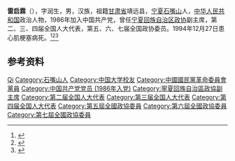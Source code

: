 '''雷启霖'''（{{bd|1905年11月||1994年12月27日|}}），字润生，男，汉族，祖籍[[甘肃省|甘肃省]]靖远县，[[宁夏|宁夏]][[石嘴山|石嘴山]]人，[[中华人民共和国|中华人民共和国]]政治人物，1986年加入中国共产党，曾任[[宁夏回族自治区政协|宁夏回族自治区政协]]副主席，第二、三、四届全国人大代表，第五、六、七届全国政协委员。1994年12月27日患心肌梗塞病死。<ref>{{Cite book|title=历届全国政协委员人名辞典|author=|publisher=中国国际广播出版社|year=1996|isbn=9787507813746|location=北京|pages=286}}</ref><ref>{{cite book|title=宁夏百科全书|author=《宁夏百科全书》编纂委员会编|publisher=宁夏人民出版社|year=1998|isbn=|location=|page=}}</ref><ref>{{Cite book|title=中华人民共和国职官志|author=何虎生, 李耀东, 向常福主编|publisher=中国社会出版社|year=2003|isbn=9787800883934|location=北京|pages=}}</ref>

== 参考资料 ==
{{reflist}}

{{中国人物小作品}}

{{Authority control}}
{{DEFAULTSORT:Lei雷}}
[[Category:雷姓|Qi]]
[[Category:石嘴山人|Category:石嘴山人]]
[[Category:中国大学校友|Category:中国大学校友]]
[[Category:中國國民黨革命委員會黨員|Category:中國國民黨革命委員會黨員]]
[[Category:中国共产党党员_(1986年入党)|Category:中国共产党党员 (1986年入党)]]
[[Category:寧夏回族自治區政協副主席|Category:寧夏回族自治區政協副主席]]
[[Category:第二届全国人大代表|Category:第二届全国人大代表]]
[[Category:第三届全国人大代表|Category:第三届全国人大代表]]
[[Category:第四届全国人大代表|Category:第四届全国人大代表]]
[[Category:第五屆全國政協委員|Category:第五屆全國政協委員]]
[[Category:第六屆全國政協委員|Category:第六屆全國政協委員]]
[[Category:第七屆全國政協委員|Category:第七屆全國政協委員]]